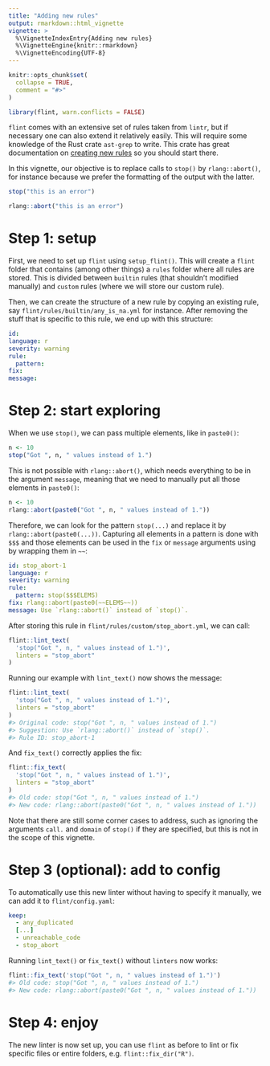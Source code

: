 ```yaml
---
title: "Adding new rules"
output: rmarkdown::html_vignette
vignette: >
  %\VignetteIndexEntry{Adding new rules}
  %\VignetteEngine{knitr::rmarkdown}
  %\VignetteEncoding{UTF-8}
---
```


```r
knitr::opts_chunk$set(
  collapse = TRUE,
  comment = "#>"
)
```

```r
library(flint, warn.conflicts = FALSE)
```

`flint` comes with an extensive set of rules taken from `lintr`, but if 
necessary one can also extend it relatively easily. This will require some
knowledge of the Rust crate `ast-grep` to write. This crate
has great documentation on [creating new rules](https://ast-grep.github.io/guide/pattern-syntax.html)
so you should start there.

In this vignette, our objective is to replace calls to `stop()` by 
`rlang::abort()`, for instance because we prefer the formatting of the output
with the latter.
```r
stop("this is an error")

rlang::abort("this is an error")
```

# Step 1: setup

First, we need to set up `flint` using `setup_flint()`. This will create a 
`flint` folder that contains (among other things) a `rules` folder where all 
rules are stored. This is divided between `builtin` rules (that shouldn't modified manually) and `custom` rules (where we will store our custom rule).

Then, we can create the structure of a new rule by copying an existing rule, say
`flint/rules/builtin/any_is_na.yml` for instance. After removing the stuff that is
specific to this rule, we end up with this structure:

```yaml
id: 
language: r
severity: warning
rule:
  pattern: 
fix: 
message: 
```


# Step 2: start exploring

When we use `stop()`, we can pass multiple elements, like in `paste0()`:

```r
n <- 10
stop("Got ", n, " values instead of 1.")
```

This is not possible with `rlang::abort()`, which needs everything to be in the
argument `message`, meaning that we need to manually put all those elements in 
`paste0()`:

```r
n <- 10
rlang::abort(paste0("Got ", n, " values instead of 1."))
```

Therefore, we can look for the pattern `stop(...)` and replace it by 
`rlang::abort(paste0(...))`. Capturing all elements in a pattern is done with
`$$$` and those elements can be used in the `fix` or `message` arguments using 
by wrapping them in `~~`:

```yaml
id: stop_abort-1
language: r
severity: warning
rule:
  pattern: stop($$$ELEMS)
fix: rlang::abort(paste0(~~ELEMS~~))
message: Use `rlang::abort()` instead of `stop()`.
```

After storing this rule in `flint/rules/custom/stop_abort.yml`, we can
call:

```r
flint::lint_text(
  'stop("Got ", n, " values instead of 1.")', 
  linters = "stop_abort"
)
```

Running our example with `lint_text()` now shows the message:

```.r
flint::lint_text(
  'stop("Got ", n, " values instead of 1.")', 
  linters = "stop_abort"
)
#> Original code: stop("Got ", n, " values instead of 1.") 
#> Suggestion: Use `rlang::abort()` instead of `stop()`. 
#> Rule ID: stop_abort-1 
```
And `fix_text()` correctly applies the fix:

```r
flint::fix_text(
  'stop("Got ", n, " values instead of 1.")', 
  linters = "stop_abort"
)
#> Old code: stop("Got ", n, " values instead of 1.") 
#> New code: rlang::abort(paste0("Got ", n, " values instead of 1.")) 
```

Note that there are still some corner cases to address, such as ignoring the
arguments `call.` and `domain` of `stop()` if they are specified, but this is
not in the scope of this vignette.


# Step 3 (optional): add to config

To automatically use this new linter without having to specify it manually,
we can add it to `flint/config.yaml`:

```yaml
keep:
  - any_duplicated
  [...]
  - unreachable_code
  - stop_abort
```

Running `lint_text()` or `fix_text()` without `linters` now works:

```r
flint::fix_text('stop("Got ", n, " values instead of 1.")')
#> Old code: stop("Got ", n, " values instead of 1.") 
#> New code: rlang::abort(paste0("Got ", n, " values instead of 1.")) 
```

# Step 4: enjoy

The new linter is now set up, you can use `flint` as before to lint or fix
specific files or entire folders, e.g. `flint::fix_dir("R")`.
